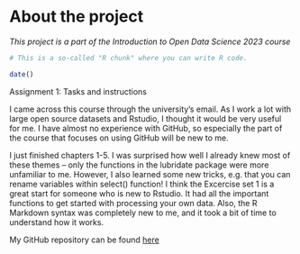 # About the project

*This project is a part of the Introduction to Open Data Science 2023 course*

```r
# This is a so-called "R chunk" where you can write R code.

date()

```

Assignment 1: Tasks and instructions


I came across this course through the university's email. As I work a lot with large open source datasets and Rstudio, I thought it would be very useful for me. I have almost no experience with GitHub, so especially the part of the course that focuses on using GitHub will be new to me.

I just finished chapters 1-5. I was surprised how well I already knew most of these themes -- only the functions in the lubridate package were more unfamiliar to me. However, I also learned some new tricks, e.g. that you can rename variables within select() function! I think the Excercise set 1 is a great start for someone who is new to Rstudio. It had all the important functions to get started with processing your own data. Also, the R Markdown syntax was completely new to me, and it took a bit of time to understand how it works. 

My GitHub repository can be found [here](https://susannakoivusaari.github.io/IODS-project/)
